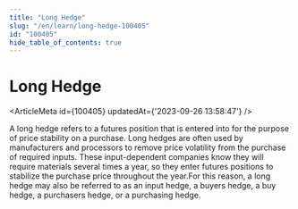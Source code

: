 ```yaml
---
title: "Long Hedge"
slug: "/en/learn/long-hedge-100405"
id: "100405"
hide_table_of_contents: true
---
```



# Long Hedge

<ArticleMeta id={100405} updatedAt={'2023-09-26 13:58:47'} />
<div className='border-solid border-b border-t-0 my-4 border-[var(--ifm-color-gray-300)]' />

A long hedge refers to a futures position that is entered into for the purpose of price stability on a purchase. Long hedges are often used by manufacturers and processors to remove price volatility from the purchase of required inputs. These input-dependent companies know they will require materials several times a year, so they enter futures positions to stabilize the purchase price throughout the year.For this reason, a long hedge may also be referred to as an input hedge, a buyers hedge, a buy hedge, a purchasers hedge, or a purchasing hedge.
